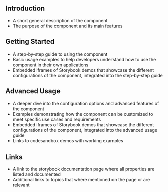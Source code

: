 ## Introduction
- A short general description of the component
- The purpose of the component and its main features

## Getting Started
- A step-by-step guide to using the component
- Basic usage examples to help developers understand how to use the component in their own applications
- Embedded iframes of Storybook demos that showcase the different configurations of the component, integrated into the step-by-step guide

## Advanced Usage
- A deeper dive into the configuration options and advanced features of the component
- Examples demonstrating how the component can be customized to meet specific use cases and requirements
- Embedded iframes of Storybook demos that showcase the different configurations of the component, integrated into the advanced usage guide
- Links to codesandbox demos with working examples

## Links
- A link to the storybook documentation page where all properties are listed and documented
- Additional links to topics that where mentioned on the page or are relevant